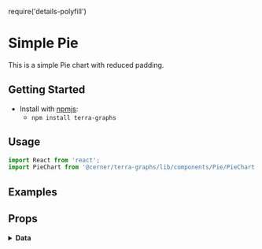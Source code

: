 require('details-polyfill')

# Simple Pie
This is a simple Pie chart with reduced padding.

## Getting Started

- Install with [npmjs](https://www.npmjs.com):
  - `npm install terra-graphs`

## Usage
```jsx
import React from 'react';
import PieChart from '@cerner/terra-graphs/lib/components/Pie/PieChart';
```
## Examples
<PieChart />

## Props
<PropsTable />

<details>
<summary style={{fontSize: 24 }}>
<b>Data</b>
</summary>

### Graph Config object
<GraphConfig />

### Data object
<DataObject />
</details>
